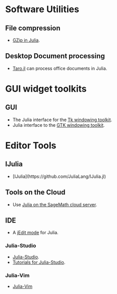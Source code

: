 = Software Utilities = 

== File compression ==
* [https://github.com/jvns/gzip.jl GZip in Julia].

== Desktop Document processing == 
* [https://github.com/aviks/Taro.jl Taro.jl] can process office documents in Julia. 



= GUI widget toolkits =

== GUI ==
* The Julia interface for the [https://github.com/JuliaLang/Tk.jl Tk windowing toolkit].
* Julia interface to the [https://github.com/JuliaLang/Gtk.jl GTK windowing toolkit].



= Editor Tools = 

== IJulia ==
* [IJulia](https://github.com/JuliaLang/IJulia.jl)


== Tools on the Cloud ==
* Use [https://cloud.sagemath.com Julia on the SageMath cloud server].


== IDE ==
* A [https://github.com/tuckerkevin/jedit-julia jEdit mode] for Julia.


=== Julia-Studio ===
* [http://forio.com/products/julia-studio/ Julia-Studio].
* [https://github.com/forio/julia-tutorials Tutorials for Julia-Studio].

=== Julia-Vim ===
* [https://github.com/JuliaLang/julia-vim Julia-Vim]

